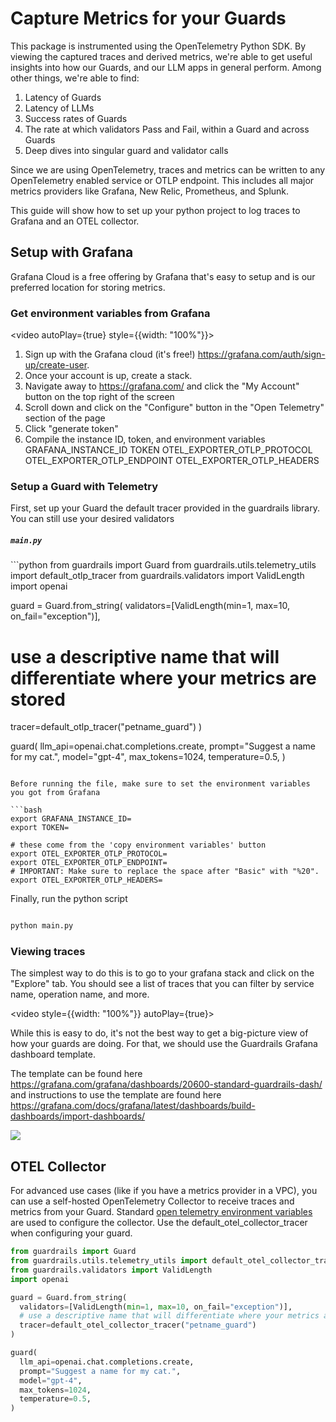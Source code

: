 
# Capture Metrics for your Guards

This package is instrumented using the OpenTelemetry Python SDK. By viewing the captured traces and derived metrics, we're able to get useful insights into how our Guards, and our LLM apps in general perform. Among other things, we're able to find:

1. Latency of Guards
2. Latency of LLMs
3. Success rates of Guards
4. The rate at which validators Pass and Fail, within a Guard and across Guards
5. Deep dives into singular guard and validator calls

Since we are using OpenTelemetry, traces and metrics can be written to any OpenTelemetry enabled service or OTLP endpoint. This includes all major metrics providers like Grafana, New Relic, Prometheus, and Splunk.

This guide will show how to set up your python project to log traces to Grafana and an OTEL collector.


## Setup with Grafana

Grafana Cloud is a free offering by Grafana that's easy to setup and is our preferred location for storing metrics.

### Get environment variables from Grafana

<video autoPlay={true} style={{width: "100%"}}>
 <source src={GrafanaOtelConfig} type="video/mp4"/>
</video>

1. Sign up with the Grafana cloud (it's free!) https://grafana.com/auth/sign-up/create-user. 
2. Once your account is up, create a stack.
3. Navigate away to https://grafana.com/ and click the "My Account" button on the top right of the screen
4. Scroll down and click on the "Configure" button in the "Open Telemetry" section of the page
5. Click "generate token"
6. Compile the instance ID, token, and environment variables 
GRAFANA_INSTANCE_ID
TOKEN
OTEL_EXPORTER_OTLP_PROTOCOL
OTEL_EXPORTER_OTLP_ENDPOINT
OTEL_EXPORTER_OTLP_HEADERS

### Setup a Guard with Telemetry

First, set up your Guard the default tracer provided in the guardrails library. You can still use your desired validators

<h5 a><strong><code>main.py</code></strong></h5>
```python
from guardrails import Guard
from guardrails.utils.telemetry_utils import default_otlp_tracer
from guardrails.validators import ValidLength
import openai

guard = Guard.from_string(
  validators=[ValidLength(min=1, max=10, on_fail="exception")],
  # use a descriptive name that will differentiate where your metrics are stored
  tracer=default_otlp_tracer("petname_guard")
)

guard(
  llm_api=openai.chat.completions.create,
  prompt="Suggest a name for my cat.",
  model="gpt-4",
  max_tokens=1024,
  temperature=0.5,
)
```

Before running the file, make sure to set the environment variables you got from Grafana

```bash
export GRAFANA_INSTANCE_ID=
export TOKEN=

# these come from the 'copy environment variables' button
export OTEL_EXPORTER_OTLP_PROTOCOL=
export OTEL_EXPORTER_OTLP_ENDPOINT=
# IMPORTANT: Make sure to replace the space after "Basic" with "%20".
export OTEL_EXPORTER_OTLP_HEADERS=
```

Finally, run the python script

```bash

python main.py

```

### Viewing traces

The simplest way to do this is to go to your grafana stack and click on the "Explore" tab. You should see a list of traces that you can filter by service name, operation name, and more.

<video style={{width: "100%"}} autoPlay={true}>
 <source src={ViewTraces} type="video/mp4"/>
</video>

While this is easy to do, it's not the best way to get a big-picture view of how your guards are doing. For that, we should use the Guardrails Grafana dashboard template.

The template can be found here https://grafana.com/grafana/dashboards/20600-standard-guardrails-dash/
and instructions to use the template are found here https://grafana.com/docs/grafana/latest/dashboards/build-dashboards/import-dashboards/

<img src={Dashboard}/>


## OTEL Collector

For advanced use cases (like if you have a metrics provider in a VPC), you can use a self-hosted OpenTelemetry Collector to receive traces and metrics from your Guard.
Standard [open telemetry environment variables](https://opentelemetry-python.readthedocs.io/en/stable/getting-started.html#configure-the-exporter) are used to configure the collector. Use the default_otel_collector_tracer when configuring your guard.

```python
from guardrails import Guard
from guardrails.utils.telemetry_utils import default_otel_collector_tracer
from guardrails.validators import ValidLength
import openai

guard = Guard.from_string(
  validators=[ValidLength(min=1, max=10, on_fail="exception")],
  # use a descriptive name that will differentiate where your metrics are stored
  tracer=default_otel_collector_tracer("petname_guard")
)

guard(
  llm_api=openai.chat.completions.create,
  prompt="Suggest a name for my cat.",
  model="gpt-4",
  max_tokens=1024,
  temperature=0.5,
)
```